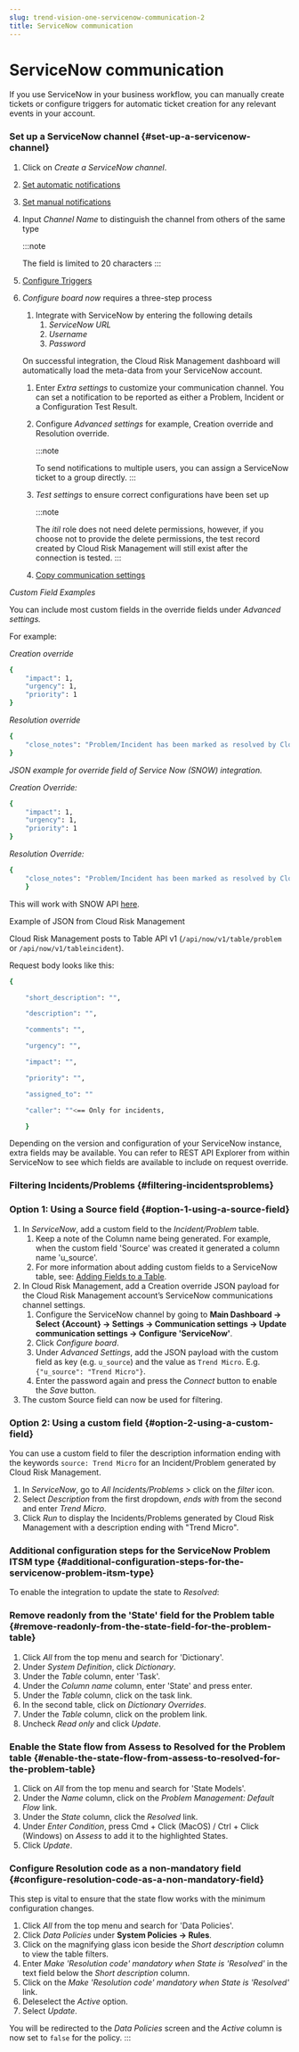 ```yaml
---
slug: trend-vision-one-servicenow-communication-2
title: ServiceNow communication
---
```

# ServiceNow communication

If you use ServiceNow in your business workflow, you can manually create tickets or configure triggers for automatic ticket creation for any relevant events in your account.

### Set up a ServiceNow channel {#set-up-a-servicenow-channel}

1.  Click on *Create a ServiceNow channel*.

2.  [Set automatic notifications](toggle-automatic-notifications.mdx)

3.  [Set manual notifications](toggle-manual-notifications.mdx)

4.  Input *Channel Name* to distinguish the channel from others of the same type

    :::note

    The field is limited to 20 characters
    :::

5.  [Configure Triggers](communication-triggers.mdx)

6.  *Configure board now* requires a three-step process

    1.  Integrate with ServiceNow by entering the following details
        1.  *ServiceNow URL*
        2.  *Username*
        3.  *Password*

    On successful integration, the Cloud Risk Management dashboard will automatically load the meta-data from your ServiceNow account.

    1.  Enter *Extra settings* to customize your communication channel. You can set a notification to be reported as either a Problem, Incident or a Configuration Test Result.
    2.  Configure *Advanced settings* for example, Creation override and Resolution override.

        :::note

        To send notifications to multiple users, you can assign a ServiceNow ticket to a group directly.
        :::
    3.  *Test settings* to ensure correct configurations have been set up

        :::note

        The *itil* role does not need delete permissions, however, if you choose not to provide the delete permissions, the test record created by Cloud Risk Management will still exist after the connection is tested.
        :::
    4.  [Copy communication settings](copy-communication-settings.mdx)

*Custom Field Examples*

You can include most custom fields in the override fields under *Advanced settings.*

For example:

*Creation override*

```bash
{
    "impact": 1,
    "urgency": 1,
    "priority": 1
}
```

*Resolution override*

```bash
{
    "close_notes": "Problem/Incident has been marked as resolved by Cloud Risk Management."
}
```

*JSON example for override field of Service Now (SNOW) integration.*

*Creation Override:*

```bash
{
    "impact": 1,
    "urgency": 1,
    "priority": 1
}
```

*Resolution Override:*

```bash
{
    "close_notes": "Problem/Incident has been marked as resolved by Cloud Risk Management."
    }
```

This will work with SNOW API [here](https://developer.servicenow.com/dev.do).

Example of JSON from Cloud Risk Management

Cloud Risk Management posts to Table API v1 (`/api/now/v1/table/problem` or `/api/now/v1/tableincident`).

Request body looks like this:

```bash
{

    "short_description": "",

    "description": "",

    "comments": "",

    "urgency": "",

    "impact": "",

    "priority": "",

    "assigned_to": ""

    "caller": ""<== Only for incidents,

    }
```

Depending on the version and configuration of your ServiceNow instance, extra fields may be available. You can refer to REST API Explorer from within ServiceNow to see which fields are available to include on request override.

### Filtering Incidents/Problems {#filtering-incidentsproblems}

### Option 1: Using a Source field {#option-1-using-a-source-field}

1.  In *ServiceNow*, add a custom field to the *Incident/Problem* table.
    1.  Keep a note of the Column name being generated. For example, when the custom field 'Source' was created it generated a column name 'u_source'.
    2.  For more information about adding custom fields to a ServiceNow table, see: [Adding Fields to a Table](https://developer.servicenow.com/dev.do).
2.  In Cloud Risk Management, add a Creation override JSON payload for the Cloud Risk Management account’s ServiceNow communications channel settings.
    1.  Configure the ServiceNow channel by going to **Main Dashboard → Select {Account} → Settings → Communication settings → Update communication settings → Configure 'ServiceNow'**.
    2.  Click *Configure board*.
    3.  Under *Advanced Settings*, add the JSON payload with the custom field as key (e.g. `u_source`) and the value as `Trend Micro`. E.g. `{"u_source": "Trend Micro"}`.
    4.  Enter the password again and press the *Connect* button to enable the *Save* button.
3.  The custom Source field can now be used for filtering.

### Option 2: Using a custom field {#option-2-using-a-custom-field}

You can use a custom field to filer the description information ending with the keywords `source: Trend Micro` for an Incident/Problem generated by Cloud Risk Management.

1.  In *ServiceNow*, go to *All Incidents/Problems* \> click on the *filter* icon.
2.  Select *Description* from the first dropdown, *ends with* from the second and enter *Trend Micro*.
3.  Click *Run* to display the Incidents/Problems generated by Cloud Risk Management with a description ending with "Trend Micro".

### Additional configuration steps for the ServiceNow Problem ITSM type {#additional-configuration-steps-for-the-servicenow-problem-itsm-type}

To enable the integration to update the state to *Resolved*:

### Remove readonly from the 'State' field for the Problem table {#remove-readonly-from-the-state-field-for-the-problem-table}

1.  Click *All* from the top menu and search for 'Dictionary'.
2.  Under *System Definition*, click *Dictionary*.
3.  Under the *Table* column, enter 'Task'.
4.  Under the *Column name* column, enter 'State' and press enter.
5.  Under the *Table* column, click on the task link.
6.  In the second table, click on *Dictionary Overrides*.
7.  Under the *Table* column, click on the problem link.
8.  Uncheck *Read only* and click *Update*.

### Enable the State flow from Assess to Resolved for the Problem table {#enable-the-state-flow-from-assess-to-resolved-for-the-problem-table}

1.  Click on *All* from the top menu and search for 'State Models'.
2.  Under the *Name* column, click on the *Problem Management: Default Flow* link.
3.  Under the *State* column, click the *Resolved* link.
4.  Under *Enter Condition*, press Cmd + Click (MacOS) / Ctrl + Click (Windows) on *Assess* to add it to the highlighted States.
5.  Click *Update*.

### Configure Resolution code as a non-mandatory field {#configure-resolution-code-as-a-non-mandatory-field}

This step is vital to ensure that the state flow works with the minimum configuration changes.

1.  Click *All* from the top menu and search for 'Data Policies'.
2.  Click *Data Policies* under **System Policies → Rules**.
3.  Click on the magnifying glass icon beside the *Short description* column to view the table filters.
4.  Enter *Make 'Resolution code' mandatory when State is 'Resolved'* in the text field below the *Short description* column.
5.  Click on the *Make 'Resolution code' mandatory when State is 'Resolved'* link.
6.  Deleselect the *Active* option.
7.  Select *Update*.

You will be redirected to the *Data Policies* screen and the *Active* column is now set to `false` for the policy.
:::
